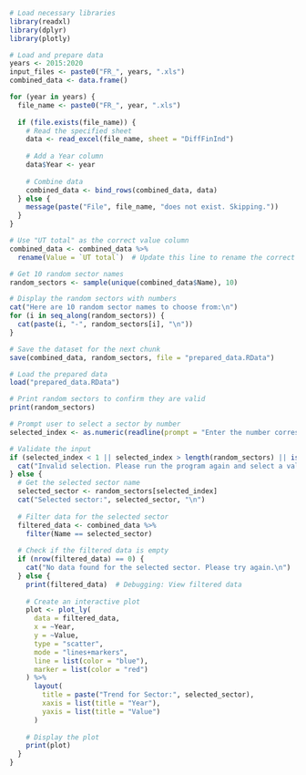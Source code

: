 ```r
# Load necessary libraries
library(readxl)
library(dplyr)
library(plotly)

# Load and prepare data
years <- 2015:2020
input_files <- paste0("FR_", years, ".xls")
combined_data <- data.frame()

for (year in years) {
  file_name <- paste0("FR_", year, ".xls")
  
  if (file.exists(file_name)) {
    # Read the specified sheet
    data <- read_excel(file_name, sheet = "DiffFinInd")
    
    # Add a Year column
    data$Year <- year
    
    # Combine data
    combined_data <- bind_rows(combined_data, data)
  } else {
    message(paste("File", file_name, "does not exist. Skipping."))
  }
}

# Use "UT total" as the correct value column
combined_data <- combined_data %>%
  rename(Value = `UT total`)  # Update this line to rename the correct column

# Get 10 random sector names
random_sectors <- sample(unique(combined_data$Name), 10)

# Display the random sectors with numbers
cat("Here are 10 random sector names to choose from:\n")
for (i in seq_along(random_sectors)) {
  cat(paste(i, "-", random_sectors[i], "\n"))
}

# Save the dataset for the next chunk
save(combined_data, random_sectors, file = "prepared_data.RData")

```
```r
# Load the prepared data
load("prepared_data.RData")

# Print random sectors to confirm they are valid
print(random_sectors)

# Prompt user to select a sector by number
selected_index <- as.numeric(readline(prompt = "Enter the number corresponding to the sector you'd like to view: "))

# Validate the input
if (selected_index < 1 || selected_index > length(random_sectors) || is.na(selected_index)) {
  cat("Invalid selection. Please run the program again and select a valid number.\n")
} else {
  # Get the selected sector name
  selected_sector <- random_sectors[selected_index]
  cat("Selected sector:", selected_sector, "\n")
  
  # Filter data for the selected sector
  filtered_data <- combined_data %>%
    filter(Name == selected_sector)
  
  # Check if the filtered data is empty
  if (nrow(filtered_data) == 0) {
    cat("No data found for the selected sector. Please try again.\n")
  } else {
    print(filtered_data)  # Debugging: View filtered data
    
    # Create an interactive plot
    plot <- plot_ly(
      data = filtered_data,
      x = ~Year,
      y = ~Value,
      type = "scatter",
      mode = "lines+markers",
      line = list(color = "blue"),
      marker = list(color = "red")
    ) %>%
      layout(
        title = paste("Trend for Sector:", selected_sector),
        xaxis = list(title = "Year"),
        yaxis = list(title = "Value")
      )
    
    # Display the plot
    print(plot)
  }
}

```


